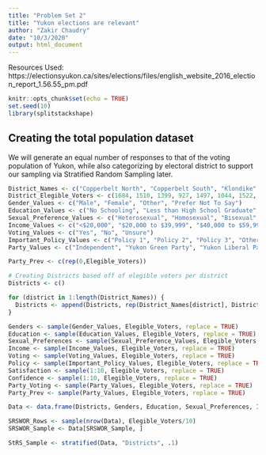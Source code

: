 ---
title: "Problem Set 2"
title: "Yukon elections are relevant"
author: "Zakir Chaudry"
date: "10/3/2020"
output: html_document
---
Resources Used: https://electionsyukon.ca/sites/elections/files/english_website_2016_election_report_1.56.55_pm.pdf

```{r setup, include=FALSE}
knitr::opts_chunk$set(echo = TRUE)
set.seed(10)
library(splitstackshape)
```

## Creating the total population dataset
We will generate an equal number of responses to that of the voting population of Yukon, while also categorizing by electoral district to support our sampling via Stratified Random Sampling later.
```{r Creating Potential Values}
District_Names <- c("Copperbelt North", "Copperbelt South", "Klondike", "Kluane", "Lake Laberge", "Mayo-Tatchun", "Mount Lorne-Southern Lakes", "Mountainview", "Pelly-Nisutlin", "Porter Creek Centre", "Porter Creek North", "Porter Creek South", "Riverdale North", "Riverdale South", "Takhini-Kopper King", "Vuntut Gwitchin", "Watson Lake", "Whitehorse Centre", "Whitehorse West")
District_Elegible_Voters <- c(1684, 1510, 1399, 927, 1497, 1044, 1522, 1537, 836, 1379, 1546, 890, 1413, 1471, 1904, 175, 936, 1640, 1368)
Gender_Values <- c("Male", "Female", "Other", "Prefer Not To Say")
Education_Values <- c("No Schooling", "Less than High School Graduate", "High School Graduate or Equivalent", "Some Post-Secondary", "Post-Secondary Degree", "Masters/PhD or equivalent", "Prefer Not to Say")
Sexual_Preference_Values <- c("Heterosexual", "Homosexual", "Bisexual", "Other", "Prefer Not to Say")
Income_Values <- c("<$20,000", "$20,000 to $39,999", "$40,000 to $59,999", "$60,000 to $79,999", "$80,000 to $100,000", ">$100,000")
Voting_Values <- c("Yes", "No", "Unsure")
Important_Policy_Values <- c("Policy 1", "Policy 2", "Policy 3", "Other")
Party_Values <- c("Independent", "Yukon Green Party", "Yukon Liberal Party", "Yukon New Democratic Party", "Yukon Party")

Party_Prev <- c(rep(0,Elegible_Voters))
```

```{r Create The Total Population}
# Creating Districts based off of elegible voters per district
Districts <- c()

for (district in 1:length(District_Names)) {
  Districts <- append(Districts, rep(District_Names[district], District_Elegible_Voters[district]))
}

Genders <- sample(Gender_Values, Elegible_Voters, replace = TRUE)
Education <- sample(Education_Values, Elegible_Voters, replace = TRUE)
Sexual_Preferences <- sample(Sexual_Preference_Values, Elegible_Voters, replace = TRUE)
Income <- sample(Income_Values, Elegible_Voters, replace = TRUE)
Voting <- sample(Voting_Values, Elegible_Voters, replace = TRUE)
Policy <- sample(Important_Policy_Values, Elegible_Voters, replace = TRUE)
Satisfaction <- sample(1:10, Elegible_Voters, replace = TRUE)
Confidence <- sample(1:10, Elegible_Voters, replace = TRUE)
Party_Voting <- sample(Party_Values, Elegible_Voters, replace = TRUE)
Party_Prev <- sample(Party_Values, Elegible_Voters, replace = TRUE)

Data <- data.frame(Districts, Genders, Education, Sexual_Preferences, Income, Voting, Policy, Satisfaction, Confidence, Party_Voting, Party_Prev)

```

```{r Sampling via SRSWOR}
SRSWOR_Rows <- sample(nrow(Data), Elegible_Voters/10)
SRSWOR_Sample <- Data[SRSWOR_Sample, ]
```

```{r Sampling via StRS}
StRS_Sample <- stratified(Data, "Districts", .1)
```

